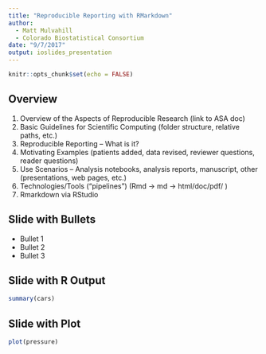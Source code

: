 ```yaml
---
title: "Reproducible Reporting with RMarkdown"
author: 
  - Matt Mulvahill
  - Colorado Biostatistical Consortium
date: "9/7/2017"
output: ioslides_presentation
---
```


```r
knitr::opts_chunk$set(echo = FALSE)
```

## Overview

1. Overview of the Aspects of Reproducible Research (link to ASA doc)
1. Basic Guidelines for Scientific Computing  (folder structure, relative paths, etc.)
1. Reproducible Reporting -- What is it?
1. Motivating Examples (patients added, data revised, reviewer questions, reader questions)
1. Use Scenarios -- Analysis notebooks, analysis reports, manuscript, other (presentations, web pages, etc.)
1. Technologies/Tools ("pipelines") (Rmd -> md -> html/doc/pdf/ )
1. Rmarkdown via RStudio




## Slide with Bullets

- Bullet 1
- Bullet 2
- Bullet 3

## Slide with R Output

```r
summary(cars)
```

## Slide with Plot

```r
plot(pressure)
```

